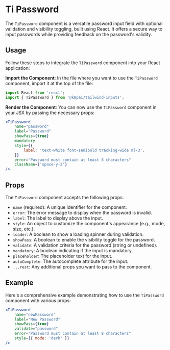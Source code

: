 # Ti Password

The `TiPassword` component is a versatile password input field with optional validation and visibility toggling, built using React. It offers a secure way to input passwords while providing feedback on the password's validity.

## Usage

Follow these steps to integrate the `TiPassword` component into your React application:

**Import the Component**: In the file where you want to use the `TiPassword` component, import it at the top of the file:

```jsx copy {2}
import React from 'react';
import { TiPassword } from '@k8pai/tailwind-inputs';
```

**Render the Component**: You can now use the `TiPassword` component in your JSX by passing the necessary props:

```jsx copy
<TiPassword
	name="password"
	label="Password"
	showPass={true}
	mandatory
	style={{
		label: 'text-white font-semibold tracking-wide ml-3',
	}}
	error="Password must contain at least 8 characters"
	className={'space-y-2'}
/>
```

## Props

The `TiPassword` component accepts the following props:

-   `name` (required): A unique identifier for the component.
-   `error`: The error message to display when the password is invalid.
-   `label`: The label to display above the input.
-   `style`: An object to customize the component's appearance (e.g., mode, size, etc.).
-   `loader`: A boolean to show a loading spinner during validation.
-   `showPass`: A boolean to enable the visibility toggle for the password.
-   `validate`: A validation criteria for the password (string or undefined).
-   `mandatory`: A boolean indicating if the input is mandatory.
-   `placeholder`: The placeholder text for the input.
-   `autoComplete`: The autocomplete attribute for the input.
-   `...rest`: Any additional props you want to pass to the component.

## Example

Here's a comprehensive example demonstrating how to use the `TiPassword` component with various props:

```jsx copy
<TiPassword
	name="newPassword"
	label="New Password"
	showPass={true}
	validate="password"
	error="Password must contain at least 8 characters"
	style={{ mode: 'dark' }}
/>
```
